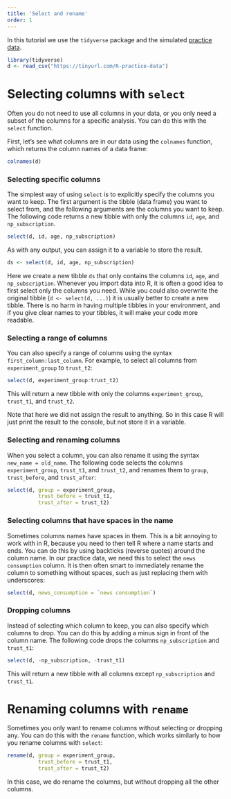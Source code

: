 ```yaml
---
title: 'Select and rename'
order: 1
---
```


::: {.callout-note title="Required packages and data for this tutorial"}

In this tutorial we use the `tidyverse` package and the simulated [practice data](../../data-management/index.qmd#practice-data).

```r
library(tidyverse)
d <- read_csv("https://tinyurl.com/R-practice-data")
```
:::

# Selecting columns with `select`

Often you do not need to use all columns in your data, or you only need a subset of the columns for a specific analysis.
You can do this with the `select` function.

First, let's see what columns are in our data using the `colnames` function, which returns the column names of a data frame:

```r
colnames(d)
```

### Selecting specific columns

The simplest way of using `select` is to explicitly specify the columns you want to keep.
The first argument is the tibble (data frame) you want to select from, and the following arguments are the columns you want to keep.
The following code returns a new tibble with only the columns `id`, `age`, and `np_subscription`.

```r
select(d, id, age, np_subscription)
```

As with any output, you can assign it to a variable to store the result.

```r
ds <- select(d, id, age, np_subscription)
```

Here we create a new tibble `ds` that only contains the columns `id`, `age`, and `np_subscription`.
Whenever you import data into R, it is often a good idea to first select only the columns you need.
While you could also overwrite the original tibble (`d <- select(d, ...)`) it is usually better to create a new tibble.
There is no harm in having multiple tibbles in your environment, and if you give clear names to your tibbles, it will make your code more readable.

### Selecting a range of columns

You can also specify a range of columns using the syntax `first_column:last_column`.
For example, to select all columns from `experiment_group` to `trust_t2`:

```r
select(d, experiment_group:trust_t2)
```

This will return a new tibble with only the columns `experiment_group`, `trust_t1`, and `trust_t2`.

Note that here we did not assign the result to anything.
So in this case R will just print the result to the console, but not store it in a variable.

### Selecting and renaming columns

When you select a column, you can also rename it using the syntax `new_name = old_name`. 
The following code selects the columns `experiment_group`, `trust_t1`, and `trust_t2`, and renames them to `group`, `trust_before`, and `trust_after`:

```r
select(d, group = experiment_group, 
          trust_before = trust_t1, 
          trust_after = trust_t2)
```


### Selecting columns that have spaces in the name  

Sometimes columns names have spaces in them.
This is a bit annoying to work with in R, because you need to then tell R where a name starts and ends.
You can do this by using backticks (reverse quotes) around the column name. 
In our practice data, we need this to select the `news consumption` column.
It is then often smart to immediately rename the column to something without spaces, such as just replacing them with underscores:

```r
select(d, news_consumption = `news consumption`)
```

### Dropping columns

Instead of selecting which column to keep, you can also specify which columns to drop.
You can do this by adding a minus sign in front of the column name.
The following code drops the columns `np_subscription` and `trust_t1`:

```r
select(d, -np_subscription, -trust_t1)
```

This will return a new tibble with all columns except `np_subscription` and `trust_t1`.


# Renaming columns with `rename`

Sometimes you only want to rename columns without selecting or dropping any.
You can do this with the `rename` function, which works similarly to how you rename columns with `select`:

```r
rename(d, group = experiment_group, 
          trust_before = trust_t1, 
          trust_after = trust_t2)
```

In this case, we do rename the columns, but without dropping all the other columns.
